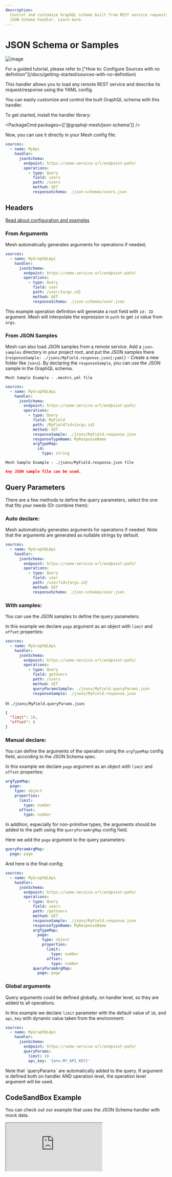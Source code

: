 ```yaml
---
description:
  Control and customize GraphQL schema built from REST service requests/responses using GraphQL Mesh
  JSON Schema handler. Learn more.
---
```



# JSON Schema or Samples

![image](https://user-images.githubusercontent.com/20847995/79218994-11434880-7e5a-11ea-8594-08185526080f.png)

<Callout>
  For a guided tutorial, please refer to ["How to: Configure Sources with no
  definition"](/docs/getting-started/sources-with-no-definition)
</Callout>

This handler allows you to load any remote REST service and describe its request/response using the
YAML config.

You can easily customize and control the built GraphQL schema with this handler.

To get started, install the handler library:

<PackageCmd packages={['@graphql-mesh/json-schema']} />

Now, you can use it directly in your Mesh config file:

```yaml filename=".meshrc.yaml"
sources:
  - name: MyApi
    handler:
      jsonSchema:
        endpoint: https://some-service-url/endpoint-path/
        operations:
          - type: Query
            field: users
            path: /users
            method: GET
            responseSchema: ./json-schemas/users.json
```

## Headers

[Read about configuration and examples](/docs/guides/headers)

### From Arguments

Mesh automatically generates arguments for operations if needed;

```yaml filename=".meshrc.yaml" {9}
sources:
  - name: MyGraphQLApi
    handler:
      jsonSchema:
        endpoint: https://some-service-url/endpoint-path/
        operations:
          - type: Query
            field: user
            path: /user/{args.id}
            method: GET
            responseSchema: ./json-schemas/user.json
```

This example operation definition will generate a root field with `id: ID` argument. Mesh will
interpolate the expression in `path` to get `id` value from `args`.

### From JSON Samples

Mesh can also load JSON samples from a remote service. Add a `json-samples` directory in your
project root, and put the JSON samples there
(`responseSample: ./jsons/MyField.response.json{:yaml}` - Create a new folder like `Jsons`). By
declaring the `responseSample`, you can use the JSON sample in the GraphQL schema.

`Mesh Sample Example - .meshrc.yml file`

```yaml filename=".meshrc.yaml" {11}
sources:
  - name: MyGraphQLApi
    handler:
      jsonSchema:
        endpoint: https://some-service-url/endpoint-path/
        operations:
          - type: Query
            field: MyField
            path: /MyField?id={args.id}
            method: GET
            responseSample: ./jsons/MyField.response.json
            responseTypeName: MyResponseName
            argTypeMap:
              id:
                type: string
```

`Mesh Sample Example - ./jsons/MyField.response.json file`

```json filename="MyField.response.json"
Any JSON sample file can be used.
```

## Query Parameters

There are a few methods to define the query parameters, select the one that fits your needs (Or
combine them):

### Auto declare:

Mesh automatically generates arguments for operations if needed. Note that the arguments are
generated as nullable strings by default.

```yaml filename=".meshrc.yaml" {9}
sources:
  - name: MyGraphQLApi
    handler:
      jsonSchema:
        endpoint: https://some-service-url/endpoint-path/
        operations:
          - type: Query
            field: user
            path: /user?id={args.id}
            method: GET
            responseSchema: ./json-schemas/user.json
```

### With samples:

You can use the JSON samples to define the query parameters.

In this example we declare `page` argument as an object with `limit` and `offset` properties:

```yaml filename=".meshrc.yaml" {11}
sources:
  - name: MyGraphQLApi
    handler:
      jsonSchema:
        endpoint: https://some-service-url/endpoint-path/
        operations:
          - type: Query
            field: getUsers
            path: /users
            method: GET
            queryParamsSample: ./jsons/MyField.queryParams.json
            responseSample: ./jsons/MyField.response.json
```

In `./jsons/MyField.queryParams.json`:

```json filename="MyField.queryParams.json"
{
  "limit": 10,
  "offset": 0
}
```

### Manual declare:

You can define the arguments of the operation using the `argTypeMap` config field, according to the
JSON Schema spec.

In this example we declare `page` argument as an object with `limit` and `offset` properties:

```yaml
argTypeMap:
  page:
    type: object
    properties:
      limit:
        type: number
      offset:
        type: number
```

In addition, especially for non-primitive types, the arguments should be added to the path using the
`queryParamArgMap` config field.

Here we add the `page` argument to the query parameters:

```yaml
queryParamArgMap:
  page: page
```

And here is the final config:

```yaml filename=".meshrc.yaml" {13-22}
sources:
  - name: MyGraphQLApi
    handler:
      jsonSchema:
        endpoint: https://some-service-url/endpoint-path/
        operations:
          - type: Query
            field: users
            path: /getUsers
            method: GET
            responseSample: ./jsons/MyField.response.json
            responseTypeName: MyResponseName
            argTypeMap:
              page:
                type: object
                properties:
                  limit:
                    type: number
                  offset:
                    type: number
            queryParamArgMap:
              page: page
```

### Global arguments

Query arguments could be defined globally, on handler level, so they are added to all operations.

In this example we declare `limit` parameter with the default value of `10`, and `api_key` with
dynamic value taken from the environment:

```yaml filename=".meshrc.yaml" {10}
sources:
  - name: MyGraphQLApi
    handler:
      jsonSchema:
        endpoint: https://some-service-url/endpoint-path/
        queryParams:
          limit: 10
          api_key: '{env.MY_API_KEY}'
```

<Callout>
  Note that `queryParams` are automatically added to the query. If argument is defined both on
  handler AND operation level, the operation level argument will be used.
</Callout>

## CodeSandBox Example

You can check out our example that uses the JSON Schema handler with mock data.

<iframe
  src="https://codesandbox.io/embed/github/Urigo/graphql-mesh/tree/master/examples/json-schema-example?fontsize=14&hidenavigation=1&theme=dark&module=%2F.meshrc.yml"
  className="mt-6 w-full h-[500px] rounded-md"
  title="json-schema-example"
  allow="geolocation; microphone; camera; midi; vr; accelerometer; gyroscope; payment; ambient-light-sensor; encrypted-media; usb"
  sandbox="allow-modals allow-forms allow-popups allow-scripts allow-same-origin"
/>

## Config API Reference


<API />
